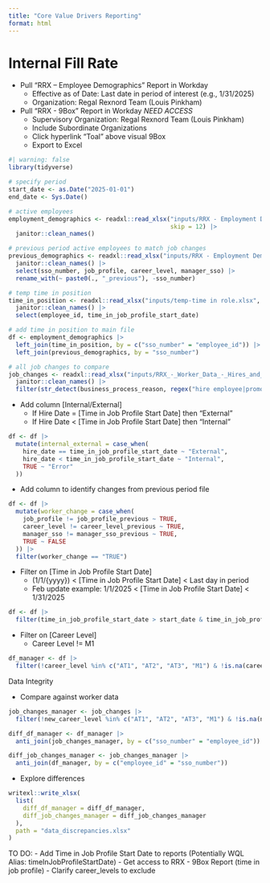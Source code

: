 ```yaml
---
title: "Core Value Drivers Reporting"
format: html
---
```


# Internal Fill Rate

- Pull “RRX – Employee Demographics” Report in Workday
  - Effective as of Date: Last date in period of interest (e.g., 1/31/2025)
  - Organization: Regal Rexnord Team (Louis Pinkham)
- Pull "RRX - 9Box" Report in Workday *NEED ACCESS*
  - Supervisory Organization: Regal Rexnord Team (Louis Pinkham)
  - Include Subordinate Organizations
  - Click hyperlink "Toal" above visual 9Box
  - Export to Excel

```r
#| warning: false
library(tidyverse)

# specify period
start_date <- as.Date("2025-01-01")
end_date <- Sys.Date()

# active employees
employment_demographics <- readxl::read_xlsx("inputs/RRX - Employment Demographics.xlsx", 
                                             skip = 12) |> 
  janitor::clean_names()

# previous period active employees to match job changes
previous_demographics <- readxl::read_xlsx("inputs/RRX - Employment Demographics_2024.xlsx", skip = 12) |> 
  janitor::clean_names() |> 
  select(sso_number, job_profile, career_level, manager_sso) |> 
  rename_with(~ paste0(., "_previous"), -sso_number)

# temp time in position
time_in_position <- readxl::read_xlsx("inputs/temp-time in role.xlsx", skip = 17) |> 
  janitor::clean_names() |> 
  select(employee_id, time_in_job_profile_start_date) 

# add time in position to main file
df <- employment_demographics |> 
  left_join(time_in_position, by = c("sso_number" = "employee_id")) |> 
  left_join(previous_demographics, by = "sso_number")

# all job changes to compare
job_changes <- readxl::read_xlsx("inputs/RRX_-_Worker_Data_-_Hires_and_Job_Changes.xlsx", skip = 7) |> 
  janitor::clean_names() |> 
  filter(str_detect(business_process_reason, regex("hire employee|promotion|lateral move", ignore_case = TRUE)))


```

- Add column [Internal/External]
  - If Hire Date = [Time in Job Profile Start Date] then "External"
  - If Hire Date < [Time in Job Profile Start Date] then "Internal"
  
```r
df <- df |> 
  mutate(internal_external = case_when(
    hire_date == time_in_job_profile_start_date ~ "External",
    hire_date < time_in_job_profile_start_date ~ "Internal",
    TRUE ~ "Error"
  ))
```

- Add column to identify changes from previous period file

```r
df <- df |> 
  mutate(worker_change = case_when(
    job_profile != job_profile_previous ~ TRUE,
    career_level != career_level_previous ~ TRUE,
    manager_sso != manager_sso_previous ~ TRUE,
    TRUE ~ FALSE
  )) |> 
  filter(worker_change == "TRUE")
```


- Filter on [Time in Job Profile Start Date]
  - (1/1/{yyyy}) < [Time in Job Profile Start Date] < Last day in period
  - Feb update example: 1/1/2025 < [Time in Job Profile Start Date] < 1/31/2025
  
```r
df <- df |> 
  filter(time_in_job_profile_start_date > start_date & time_in_job_profile_start_date < end_date)
```

- Filter on [Career Level]
  - Career Level != M1
  
```r
df_manager <- df |> 
  filter(!career_level %in% c("AT1", "AT2", "AT3", "M1") & !is.na(career_level))
```

Data Integrity

- Compare against worker data 

```r
job_changes_manager <- job_changes |> 
  filter(!new_career_level %in% c("AT1", "AT2", "AT3", "M1") & !is.na(new_career_level))
```

```r
diff_df_manager <- df_manager |> 
  anti_join(job_changes_manager, by = c("sso_number" = "employee_id"))
```

```r
diff_job_changes_manager <- job_changes_manager |> 
  anti_join(df_manager, by = c("employee_id" = "sso_number"))
```

- Explore differences

```r
writexl::write_xlsx(
  list(
    diff_df_manager = diff_df_manager,
    diff_job_changes_manager = diff_job_changes_manager
  ),
  path = "data_discrepancies.xlsx"
)
```

  
TO DO:
- Add Time in Job Profile Start Date to reports (Potentially WQL Alias: timeInJobProfileStartDate)
- Get access to RRX - 9Box Report (time in job profile)
- Clarify career_levels to exclude
